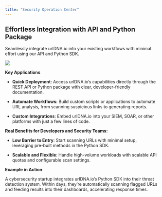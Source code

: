```yaml
---
title: "Security Operation Center"
---
```


## Effortless Integration with API and Python Package

Seamlessly integrate urlDNA.io into your existing workflows with minimal effort using our API and Python SDK.

![](/images/use-cases/security-operation-center-integration/api.png)

**Key Applications**

* **Quick Deployment**: Access urlDNA.io’s capabilities directly through the REST API or Python package with clear, developer-friendly documentation.

* **Automate Workflows**: Build custom scripts or applications to automate URL analysis, from scanning suspicious links to generating reports.

* **Custom Integrations**: Embed urlDNA.io into your SIEM, SOAR, or other platforms with just a few lines of code.

**Real Benefits for Developers and Security Teams:**

* **Low Barrier to Entry**: Start scanning URLs with minimal setup, leveraging pre-built methods in the Python SDK.

* **Scalable and Flexible**: Handle high-volume workloads with scalable API quotas and configurable scan settings.

**Example in Action**

<Tip>
  A cybersecurity startup integrates urlDNA.io’s Python SDK into their threat detection system. Within days, they’re automatically scanning flagged URLs and feeding results into their dashboards, accelerating response times.
</Tip>
